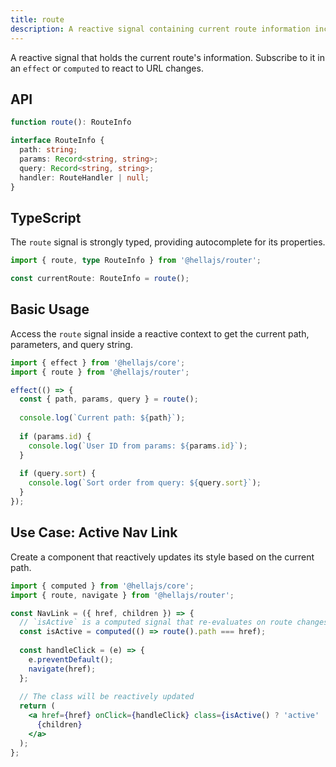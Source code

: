 ```yaml
---
title: route
description: A reactive signal containing current route information including path, parameters, query, and handler.
---
```


A reactive signal that holds the current route's information. Subscribe to it in an `effect` or `computed` to react to URL changes.

## API

```typescript
function route(): RouteInfo

interface RouteInfo {
  path: string;
  params: Record<string, string>;
  query: Record<string, string>;
  handler: RouteHandler | null;
}
```

## TypeScript

The `route` signal is strongly typed, providing autocomplete for its properties.

```typescript
import { route, type RouteInfo } from '@hellajs/router';

const currentRoute: RouteInfo = route();
```

## Basic Usage

Access the `route` signal inside a reactive context to get the current path, parameters, and query string.

```typescript
import { effect } from '@hellajs/core';
import { route } from '@hellajs/router';

effect(() => {
  const { path, params, query } = route();
  
  console.log(`Current path: ${path}`);
  
  if (params.id) {
    console.log(`User ID from params: ${params.id}`);
  }
  
  if (query.sort) {
    console.log(`Sort order from query: ${query.sort}`);
  }
});
```

## Use Case: Active Nav Link

Create a component that reactively updates its style based on the current path.

```jsx
import { computed } from '@hellajs/core';
import { route, navigate } from '@hellajs/router';

const NavLink = ({ href, children }) => {
  // `isActive` is a computed signal that re-evaluates on route changes
  const isActive = computed(() => route().path === href);
  
  const handleClick = (e) => {
    e.preventDefault();
    navigate(href);
  };
  
  // The class will be reactively updated
  return (
    <a href={href} onClick={handleClick} class={isActive() ? 'active' : ''}>
      {children}
    </a>
  );
};
```